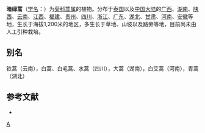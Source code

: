 {{Speciesbox
| taxon = Artemisia atrovirens
| binomial_authority = [[海因里希·冯亨德尔-马志尼|Hand.-Mazz.]]
}}

'''暗绿蒿'''（[[学名|学名]]：{{lang|la|''Artemisia atrovirens''}}）为[[菊科|菊科]][[蒿属|蒿属]]的植物。分布于[[泰国|泰国]]以及[[中国大陆|中国大陆]]的[[广西|广西]]、[[湖南|湖南]]、[[陕西|陕西]]、[[云南|云南]]、[[江西|江西]]、[[福建|福建]]、[[贵州|贵州]]、[[四川|四川]]、[[浙江|浙江]]、[[广东|广东]]、[[湖北|湖北]]、[[甘肃|甘肃]]、[[河南|河南]]、[[安徽|安徽]]等地，生长于海拔1,200米的地区，多生长于草地、山坡以及路旁等地，目前尚未由人工引种栽培。

== 别名 ==
铁蒿（云南），白蒿、白毛蒿、水蒿（四川），大蒿（湖南），白艾蒿（河南），青蒿（湖北）

== 参考文献 ==
<div class="references-small">
* {{cite web| url =http://www.bioinfo.cn/db05/KmzwSpecies.php?action=view&id=4082| title =暗绿蒿| work =《中国高等植物数据库全库》| publisher =中国科学院微生物研究所| author =昆明植物研究所| accessdate =2009-02-24| deadurl =yes| archiveurl =https://web.archive.org/web/20160305002708/http://www.bioinfo.cn/db05/KmzwSpecies.php?action=view&id=4082| archivedate =2016-03-05}}
</div>
{{Taxonbar|from=Q11090389}}

[[Category:蒿属|A]]